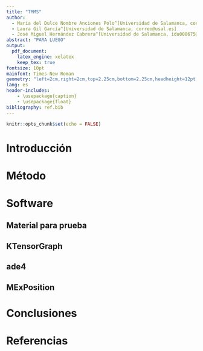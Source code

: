 ```yaml
---
title: "TMMS"
author: 
  - María del Dulce Nombre Anciones Polo^[Universidad de Salamanca, correo@usal.es]
  - Laura Gil García^[Universidad de Salamanca, correo@usal.es]
  - José Miguel Hernández Cabrera^[Universidad de Salamanca, idu008675@usal.es]
abstract: "PARA LUEGO"
output: 
  pdf_document:
    latex_engine: xelatex
    keep_tex: true
fontsize: 10pt
mainfont: Times New Roman
geometry: "left=2cm,right=2cm,top=2.25cm,bottom=2.25cm,headheight=12pt,letterpaper"
lang: es
header-includes:
    - \usepackage{caption}
    - \usepackage{float}
bibliography: ref.bib
---
```


```r
knitr::opts_chunk$set(echo = FALSE)
```

# Introducción

# Método

# Software

## Material para prueba

## KTensorGraph

## ade4

## MExPosition

# Conclusiones

# Referencias



